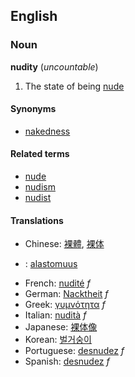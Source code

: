 ==English==
===Noun===
'''nudity''' (''uncountable'')

# The state of being [[nude]]

====Synonyms====
*[[nakedness]]

====Related terms====
*[[nude]]
*[[nudism]]
*[[nudist]]

====Translations====
*Chinese: [[裸體]], [[裸体]]
*{{fi}}: [[alastomuus]]
*French: [[nudité]] ''f''
*German: [[Nacktheit]] ''f''
*Greek: [[γυμνότητα]] ''f''
*Italian: [[nudità]] ''f''
*Japanese: [[裸体像]]
*Korean: [[벌거숭이]]
*Portuguese: [[desnudez]] ''f''
*Spanish: [[desnudez]] ''f''